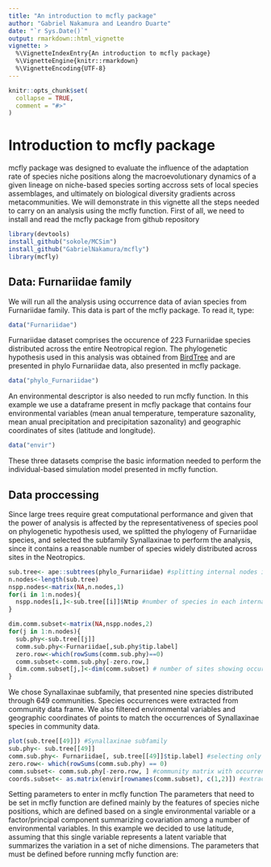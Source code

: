 ```yaml
---
title: "An introduction to mcfly package"
author: "Gabriel Nakamura and Leandro Duarte"
date: "`r Sys.Date()`"
output: rmarkdown::html_vignette
vignette: >
  %\VignetteIndexEntry{An introduction to mcfly package}
  %\VignetteEngine{knitr::rmarkdown}
  %\VignetteEncoding{UTF-8}
---
```


```r
knitr::opts_chunk$set(
  collapse = TRUE,
  comment = "#>"
)
```

# Introduction to **mcfly** package


mcfly package was designed to evaluate the influence of the adaptation rate of species niche positions along the macroevolutionary dynamics of a given lineage on niche-based species sorting accross sets of local species assemblages, and ultimately on biological diversity gradients across metacommunities.
We will demonstrate in this vignette all the steps needed to carry on an analysis using the mcfly function. First of all, we need to install and read the mcfly package from github repository


```r
library(devtools)
install_github("sokole/MCSim")
install_github("GabrielNakamura/mcfly")
library(mcfly)
```

## Data: Furnariidae family

We will run all the analysis using occurrence data of avian species from Furnariidae family. This data is part of the mcfly package. To read it, type:

```r
data("Furnariidae")
```

Furnariidae dataset comprises the occurence of 223 Furnariidae species distributed across the entire Neotropical region. The phylogenetic hypothesis used in this analysis was obtained from [BirdTree](https://birdtree.org/) and are presented in phylo Furnariidae data, also presented in mcfly package.

```r
data("phylo_Furnariidae")
```

An environmental descriptor is also needed to run mcfly function. In this example we use a dataframe present in mcfly package that contains four environmental variables (mean anual temperature, temperature sazonality, mean anual precipitation and precipitation sazonality) and geographic coordinates of sites (latitude and longitude).

```r
data("envir")
```

These three datasets comprise the basic information needed to perform the individual-based simulation model presented in mcfly function.

## Data proccessing

Since large trees require great computational performance and given that the power of analysis is affected by the representativeness of species pool on phylogenetic hypothesis used, we splitted the phylogeny of Furnariidae species, and selected the subfamily Synallaxinae to perform the analysis, since it contains a reasonable number of species widely distributed across sites in the Neotropics.

```r
sub.tree<- ape::subtrees(phylo_Furnariidae) #splitting internal nodes in the phylogeny
n.nodes<-length(sub.tree)
nspp.nodes<-matrix(NA,n.nodes,1)
for(i in 1:n.nodes){
  nspp.nodes[i,]<-sub.tree[[i]]$Ntip #number of species in each internal node
}

dim.comm.subset<-matrix(NA,nspp.nodes,2)
for(j in 1:n.nodes){
  sub.phy<-sub.tree[[j]]
  comm.sub.phy<-Furnariidae[,sub.phy$tip.label]
  zero.row<-which(rowSums(comm.sub.phy)==0)
  comm.subset<-comm.sub.phy[-zero.row,]
  dim.comm.subset[j,]<-dim(comm.subset) # number of sites showing occurrences of species belonging to each internal node
}

```

We chose Synallaxinae subfamily, that presented nine species distributed through 649 communities. Species occurrences were extracted from community data frame. We also filtered environmental variables and geographic coordinates of points to match the occurrences of Synallaxinae species in community data.

```r
plot(sub.tree[[49]]) #Synallaxinae subfamily
sub.phy<- sub.tree[[49]]
comm.sub.phy<- Furnariidae[, sub.tree[[49]]$tip.label] #selecting only sites that present occurrences of species of Synallaxinae
zero.row<- which(rowSums(comm.sub.phy) == 0)
comm.subset<- comm.sub.phy[-zero.row, ] #community matrix with occurrences of Synalaxynae species
coords.subset<- as.matrix(envir[rownames(comm.subset), c(1,2)]) #extracting coordinates
```

Setting parameters to enter in mcfly function The parameters that need to be set in mcfly function are defined mainly by the features of species niche positions, which are defined based on a single environmental variable or a factor/principal component summarizing covariation among a number of environmental variables. In this example we decided to use latitude, assuming that this single variable represents a latent variable that summarizes the variation in a set of niche dimensions. The parameters that must be defined before running mcfly function are:

